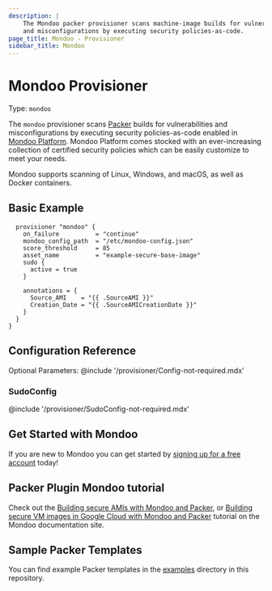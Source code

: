 ```yaml
---
description: |
    The Mondoo packer provisioner scans machine-image builds for vulnerabilities
    and misconfigurations by executing security policies-as-code.
page_title: Mondoo - Provisioner
sidebar_title: Mondoo
---
```


# Mondoo Provisioner

Type: `mondoo`

The `mondoo` provisioner scans [Packer](https://www.packer.io)
builds for vulnerabilities and misconfigurations by executing security
policies-as-code enabled in [Mondoo Platform](https://console.mondoo.com).
Mondoo Platform comes stocked with an ever-increasing collection of
certified security policies which can be easily customize to meet your needs.

Mondoo supports scanning of Linux, Windows, and macOS, as well as Docker containers.

## Basic Example
```hcl
  provisioner "mondoo" {
    on_failure          = "continue"
    mondoo_config_path  = "/etc/mondoo-config.json"
    score_threshold     = 85
    asset_name          = "example-secure-base-image"
    sudo {
      active = true
    }

    annotations = {
      Source_AMI    = "{{ .SourceAMI }}"
      Creation_Date = "{{ .SourceAMICreationDate }}"
    }
  }
}
```

## Configuration Reference

Optional Parameters:
@include '/provisioner/Config-not-required.mdx'

### SudoConfig
@include '/provisioner/SudoConfig-not-required.mdx'

## Get Started with Mondoo

If you are new to Mondoo you can get started by [signing up for a free account](https://mondoo.com/docs/tutorials/mondoo/account-setup/) today!

## Packer Plugin Mondoo tutorial

Check out the [Building secure AMIs with Mondoo and Packer](https://mondoo.com/docs/tutorials/aws/build-secure-amis-packer/), or [Building secure VM images in Google Cloud with Mondoo and Packer](https://mondoo.com/docs/tutorials/gcp/build-secure-gcp-vm-images-packer/) tutorial on the Mondoo documentation site.
## Sample Packer Templates

You can find example Packer templates in the [examples](https://github.com/mondoohq/packer-plugin-mondoo/tree/main/examples) directory in this repository.
